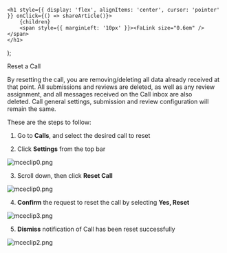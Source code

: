 

    <h1 style={{ display: 'flex', alignItems: 'center', cursor: 'pointer' }} onClick={() => shareArticle()}>
        {children} 
        <span style={{ marginLeft: '10px' }}><FaLink size="0.6em" /></span>
    </h1>
);

<ToastContainer />

<ClickableTitle>Reset a Call</ClickableTitle>




By resetting the call, you are removing/deleting all data already received at that point. All submissions and reviews are deleted, as well as any review assignment, and all messages received on the Call inbox are also deleted. Call general settings, submission and review configuration will remain the same. 


These are the steps to follow: 


1. Go to **Calls**, and select the desired call to reset  


2. Click **Settings** from the top bar


![mceclip0.png](../../../resources/article-images/4413747611027-Reset-a-Call_1.png)


3. Scroll down, then click **Reset Call**


![mceclip0.png](../../../resources/article-images/4413747611027-Reset-a-Call_2.png)


4. **Confirm** the request to reset the call by selecting **Yes, Reset**


![mceclip3.png](../../../resources/article-images/4413747611027-Reset-a-Call_3.png)


5. **Dismiss** notification of Call has been reset successfully


![mceclip2.png](../../../resources/article-images/4413747611027-Reset-a-Call_4.png)



